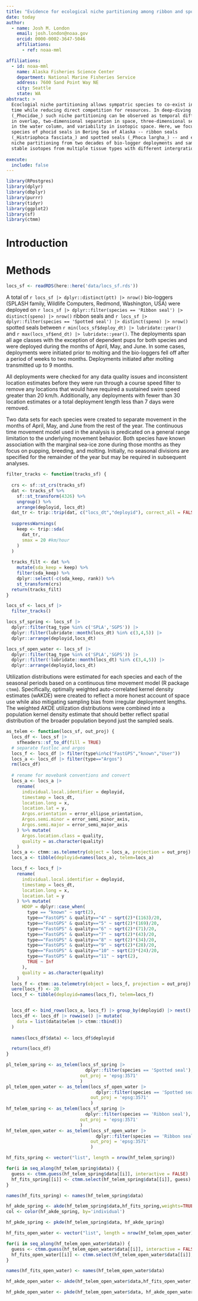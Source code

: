```yaml
---
title: "Evidence for ecological niche partitioning among ribbon and spotted seals in the Bering Sea and implications for their resiliency to climate change"
date: today
author:
  - name: Josh M. London
    email: josh.london@noaa.gov
    orcid: 0000-0002-3647-5046
    affiliations:
      - ref: noaa-mml

affiliations:
  - id: noaa-mml
    name: Alaska Fisheries Science Center
    department: National Marine Fisheries Service
    address: 7600 Sand Point Way NE
    city: Seattle
    state: WA
abstract: > 
  Ecoclogial niche partitioning allows sympatric species to co-exist in space and
  time while reducing direct competition for resources. In deep-diving seals
  (_Phocidae_) such niche partitioning can be observed as temporal differentiation
  in overlap, two-dimensional separation in space, three-dimensional separation
  in the water column, and variability in isotopic space. Here, we focus on two
  species of phocid seals in Bering Sea of Alaska -- ribbon seals
  (_Histriophoca fasciata_) and spotted seals (_Phoca largha_) -- and evidence for
  niche partitioning from two decades of bio-logger deployments and sampling of
  stable isotopes from multiple tissue types with different intergration times.
  
execute:
  include: false
---
```


```r
library(RPostgres)
library(dplyr)
library(dbplyr)
library(purrr)
library(tidyr)
library(ggplot2)
library(sf)
library(ctmm)
```

# Introduction

# Methods

```r
locs_sf <- readRDS(here::here('data/locs_sf.rds'))
```

A total of `r locs_sf |> dplyr::distinct(ptt) |> nrow()` bio-loggers (SPLASH
family, Wildlife Computers, Redmond, Washington, USA) were deployed on
`r locs_sf |> dplyr::filter(species == 'Ribbon seal') |> distinct(speno) |> nrow()`
ribbon seals and 
`r locs_sf |> dplyr::filter(species == 'Spotted seal') |> distinct(speno) |> nrow()`
spotted seals between `r min(locs_sf$deploy_dt) |> lubridate::year()` and
`r max(locs_sf$end_dt) |> lubridate::year()`. The deployments span all age classes
with the exception of dependent pups for both species and were deployed during the
months of April, May, and June. In some cases, deployments were initiated prior to molting
and the bio-loggers fell off after a period of weeks to two months. Deployments
initiated after molting transmitted up to 9 months.

All deployments were checked for any data quality issues and inconsistent
location estimates before they were run through a course speed filter to
remove any locations that would have required a sustained swim speed greater
than 20 km/h. Additionally, any deployments with fewer than 30 location
estimates or a total deployment length less than 7 days were removed.

Two data sets for each species were created to separate movement in the months of April, May,
and June from the rest of the year. The continuous time movement model used in
the analysis is predicated on a general range limitation to the underlying
movement behavior. Both species have known association with the marginal
sea-ice zone during those months as they focus on pupping, breeding, and
molting. Initially, no seasonal divisions are specified for the remainder of
the year but may be required in subsequent analyses.

```r
filter_tracks <- function(tracks_sf) {
  
  crs <- sf::st_crs(tracks_sf)
  dat <- tracks_sf %>%
    sf::st_transform(4326) %>%
    ungroup() %>%
    arrange(deployid, locs_dt)
  dat_tr <- trip::trip(dat, c("locs_dt","deployid"), correct_all = FALSE)
  
  suppressWarnings(
    keep <- trip::sda(
      dat_tr,
      smax = 20 #km/hour
    )
  )
  
  tracks_filt <- dat %>%
    mutate(sda_keep = keep) %>%
    filter(sda_keep) %>%
    dplyr::select(-c(sda_keep, rank)) %>%
    st_transform(crs)
  return(tracks_filt)
}

locs_sf <- locs_sf |> 
  filter_tracks()

locs_sf_spring <- locs_sf |> 
  dplyr::filter(tag_type %in% c('SPLA','SGPS')) |> 
  dplyr::filter(lubridate::month(locs_dt) %in% c(3,4,5)) |> 
  dplyr::arrange(deployid,locs_dt) 

locs_sf_open_water <- locs_sf |> 
  dplyr::filter(tag_type %in% c('SPLA','SGPS')) |> 
  dplyr::filter(!lubridate::month(locs_dt) %in% c(3,4,5)) |> 
  dplyr::arrange(deployid,locs_dt) 

```

Utilization distributions were estimated for each species and each of the
seasonal periods based on a continuous time movement model (R package `ctmm`).
Specifically, optimally weighted auto-correlated kernel density estimates (wAKDE)
were created to reflect a more honest account of space use while also mitigating
sampling bias from irregular deployment lengths. The weighted AKDE utilization
distributions were combined into a population kernel density estimate that
should better reflect spatial distribution of the broader population beyond
just the sampled seals.

```r
as_telem <- function(locs_sf, out_proj) {
  locs_df <- locs_sf |> 
    sfheaders::sf_to_df(fill = TRUE)
  # separate fastloc and argos
  locs_f <- locs_df |> filter(type%in%c("FastGPS","known","User"))
  locs_a <- locs_df |> filter(type=="Argos")
  rm(locs_df)
  
  # rename for movebank conventions and convert
  locs_a <- locs_a |>
    rename(
      individual.local.identifier = deployid,
      timestamp = locs_dt,
      location.long = x,
      location.lat = y,
      Argos.orientation = error_ellipse_orientation,
      Argos.semi.minor = error_semi_minor_axis,
      Argos.semi.major = error_semi_major_axis
    ) %>% mutate(
      Argos.location.class = quality,
      quality = as.character(quality)
    )
  locs_a <- ctmm::as.telemetry(object = locs_a, projection = out_proj)
  locs_a <- tibble(deployid=names(locs_a), telem=locs_a)

  locs_f <- locs_f |>
    rename(
      individual.local.identifier = deployid,
      timestamp = locs_dt,
      location.long = x,
      location.lat = y
    ) %>% mutate(
      HDOP = dplyr::case_when(
        type == "known" ~ sqrt(2),
        type=="FastGPS" & quality=="4" ~ sqrt(2)*(1163)/20,
        type=="FastGPS" & quality=="5" ~ sqrt(2)*(169)/20,
        type=="FastGPS" & quality=="6" ~ sqrt(2)*(71)/20,
        type=="FastGPS" & quality=="7" ~ sqrt(2)*(43)/20,
        type=="FastGPS" & quality=="8" ~ sqrt(2)*(34)/20,
        type=="FastGPS" & quality=="9" ~ sqrt(2)*(28)/20,
        type=="FastGPS" & quality=="10" ~ sqrt(2)*(24)/20,
        type=="FastGPS" & quality=="11" ~ sqrt(2),
        TRUE ~ Inf
      ),
      quality = as.character(quality)
    )
  locs_f <- ctmm::as.telemetry(object = locs_f, projection = out_proj)
  uere(locs_f) <- 20
  locs_f <- tibble(deployid=names(locs_f), telem=locs_f)


  locs_df <- bind_rows(locs_a, locs_f) |> group_by(deployid) |> nest()
  locs_df <- locs_df |> rowwise() |> mutate(
    data = list(data$telem |> ctmm::tbind())
  )
  
  names(locs_df$data) <- locs_df$deployid

  return(locs_df)
}
```

```r
pl_telem_spring <- as_telem(locs_sf_spring |> 
                              dplyr::filter(species == 'Spotted seal'),
                            out_proj = 'epsg:3571'
                            )
pl_telem_open_water <- as_telem(locs_sf_open_water |> 
                                  dplyr::filter(species == 'Spotted seal'),
                                out_proj = 'epsg:3571'
                                )
hf_telem_spring <- as_telem(locs_sf_spring |> 
                              dplyr::filter(species == 'Ribbon seal'),
                            out_proj = 'epsg:3571'
                            )
hf_telem_open_water <- as_telem(locs_sf_open_water |> 
                                  dplyr::filter(species == 'Ribbon seal'),
                                out_proj = 'epsg:3571'
                                )
```

```r
hf_fits_spring <- vector("list", length = nrow(hf_telem_spring))

for(i in seq_along(hf_telem_spring$data)) {
  guess <- ctmm.guess(hf_telem_spring$data[[i]], interactive = FALSE)
  hf_fits_spring[[i]] <- ctmm.select(hf_telem_spring$data[[i]], guess)
}

names(hf_fits_spring) <- names(hf_telem_spring$data)

hf_akde_spring <- akde(hf_telem_spring$data,hf_fits_spring,weights=TRUE)
col <- color(hf_akde_spring, by='individual')

hf_pkde_spring <- pkde(hf_telem_spring$data, hf_akde_spring)
```

```r
hf_fits_open_water <- vector("list", length = nrow(hf_telem_open_water))

for(i in seq_along(hf_telem_open_water$data)) {
  guess <- ctmm.guess(hf_telem_open_water$data[[i]], interactive = FALSE)
  hf_fits_open_water[[i]] <- ctmm.select(hf_telem_open_water$data[[i]], guess)
}

names(hf_fits_open_water) <- names(hf_telem_open_water$data)

hf_akde_open_water <- akde(hf_telem_open_water$data,hf_fits_open_water,weights=TRUE)

hf_pkde_open_water <- pkde(hf_telem_open_water$data, hf_akde_open_water)
```


